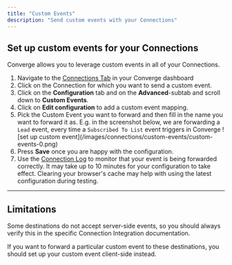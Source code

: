 ```yaml
---
title: "Custom Events"
description: "Send custom events with your Connections"
---
```


## Set up custom events for your Connections

Converge allows you to leverage custom events in all of your Connections.

1. Navigate to the [Connections Tab](https://app.runconverge.com/-/connections) in your Converge dashboard
2. Click on the Connection for which you want to send a custom event.
3. Click on the **Configuration** tab and on the **Advanced**-subtab and scroll down to **Custom Events**.
4. Click on **Edit configuration** to add a custom event mapping.
5. Pick the Custom Event you want to forward and then fill in the name you want to forward it as. 
    <Info> E.g. in the screenshot below, we are forwarding a `Lead` event, every time a `Subscribed To List` event triggers in Converge </Info>
    <Frame>
    ![set up custom event](/images/connections/custom-events/custom-events-0.png)
    </Frame>
6. Press **Save** once you are happy with the configuration.
7. Use the [Connection Log](/connections/monitoring#connection-logs) to monitor that your event is being forwarded correctly.
<Note>It may take up to 10 minutes for your configuration to take effect. Clearing your browser's cache may help with using the latest configuration during testing.</Note>

---

## Limitations

Some destinations do not accept server-side events, so you should always verify this in the specific Connection Integration documentation.

If you want to forward a particular custom event to these destinations, you should set up your custom event client-side instead.


